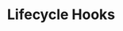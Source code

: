 ---
id: "q_vue_hard_009"
questionType: "MULTIPLE_CHOICE"
title: "Lifecycle Hooks"
description: "Which lifecycle hook is called before a component is unmounted?"
difficulty: "HARD"
category: "Vue"
options:
  - "beforeDestroy"
  - "beforeUnmount"
  - "onUnmounted"
  - "destroyed"
correctAnswer: 1
---